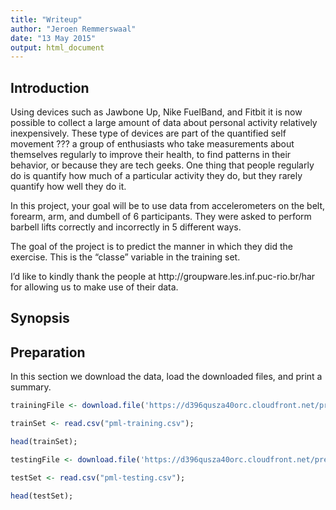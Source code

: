 ```yaml
---
title: "Writeup"
author: "Jeroen Remmerswaal"
date: "13 May 2015"
output: html_document
---
```


## Introduction

Using devices such as Jawbone Up, Nike FuelBand, and Fitbit it is now possible to collect a large amount of data about personal activity relatively inexpensively. These type of devices are part of the quantified self movement ??? a group of enthusiasts who take measurements about themselves regularly to improve their health, to find patterns in their behavior, or because they are tech geeks. One thing that people regularly do is quantify how much of a particular activity they do, but they rarely quantify how well they do it. 

In this project, your goal will be to use data from accelerometers on the belt, forearm, arm, and dumbell of 6 participants. They were asked to perform barbell lifts correctly and incorrectly in 5 different ways. 

The goal of the project is to predict the manner in which they did the exercise. This is the "classe" variable in the training set. 

I'd like to kindly thank the people at http://groupware.les.inf.puc-rio.br/har for allowing us to make use of their data.

## Synopsis


## Preparation

In this section we download the data, load the downloaded files, and print a summary.

```r

trainingFile <- download.file('https://d396qusza40orc.cloudfront.net/predmachlearn/pml-training.csv', 'pml-training.csv', method="curl");

trainSet <- read.csv("pml-training.csv");

head(trainSet);

testingFile <- download.file('https://d396qusza40orc.cloudfront.net/predmachlearn/pml-testing.csv', 'pml-testing.csv', method="curl");

testSet <- read.csv("pml-testing.csv");

head(testSet);
```
